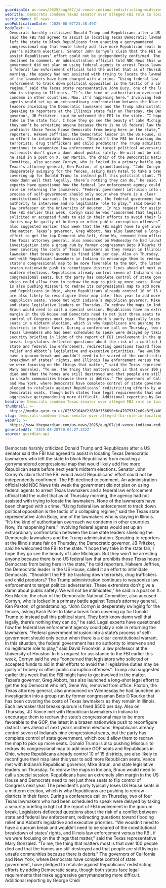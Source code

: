 ```yaml
---
guardianId: us-news/2025/aug/07/jd-vance-indiana-redistricting-midterms
webTitle: Democrats condemn Texas senator over alleged FBI role in locating lawmakers
sectionName: US news
webPublicationDate: '2025-08-07T23:48:49Z'
bodyText: >-
  Democrats harshly criticized Donald Trump and Republicans after a US senator
  said the FBI had agreed to assist in locating Texas Democratic lawmakers who
  left the state to block Republicans from enacting a gerrymandered
  congressional map that would likely add five more Republican seats before next
  year’s midterm elections. Senator John Cornyn’s claim that the FBI would
  assist Republicans’ effort could not be independently confirmed. The FBI
  declined to comment. An administration official told NBC News this week the
  government did not plan on using federal agents to arrest Texas lawmakers and
  a federal law enforcement official told the outlet that as of Thursday
  morning, the agency had not assisted with trying to locate the lawmakers. None
  of the lawmakers have been charged with a crime. “Using federal law
  enforcement to track down political opposition is the tactic of a collapsing
  regime,” said the Texas state representative John Bucy, one of the lawmakers
  who is staying in Illinois. “It’s the kind of authoritarian overreach we
  condemn in other countries. Now, it’s happening here.” Involving federal
  agents would set up an extraordinary confrontation between the blue state
  leaders shielding the Democratic lawmakers and the Trump administration.
  Speaking to reporters at the Illinois state fair on Thursday, the Democratic
  governor, JB Pritzker, said he welcomed the FBI to the state. “I hope they
  take in the state fair, I hope they go see the beauty of Lake Michigan. But
  they won’t be arresting anyone because there is no US federal law that
  prohibits those Texas house Democrats from being here in the state,” he told
  reporters. Hakeem Jeffries, the Democratic leader in the US House, called it
  an effort to intimidate Democrats. “Shouldn’t the FBI be tracking down
  terrorists, drug traffickers and child predators? The Trump administration
  continues to weaponize law enforcement to target political adversaries. These
  extremists don’t give a damn about public safety. We will not be intimidated,”
  he said in a post on X. Ken Martin, the chair of the Democratic National
  Committee, also accused Cornyn, who is locked in a primary battle against
  Texas’s attorney general, Ken Paxton, of grandstanding. “John Cornyn is
  desperately swinging for the fences, asking Kash Patel to take a break from
  covering up for Donald Trump to instead pull this political stunt. They both
  know damn well that legally, there’s nothing they can do,” he said. Legal
  experts have questioned how the federal law enforcement agency could play a
  role in returning the lawmakers. “Federal government intrusion into a state’s
  process of self-government should only occur when there is a clear
  constitutional warrant. In this situation, the federal government has no
  authority to intervene and no legitimate role to play,” said David Froomkin, a
  law professor at the University of Houston. In his request for assistance to
  the FBI earlier this week, Cornyn said he was “concerned that legislators who
  solicited or accepted funds to aid in their efforts to avoid their legislative
  duties may be guilty of bribery or other public corruption offenses”. Trump
  also suggested earlier this week that the FBI might have to get involved in
  the matter. Texas’s governor, Greg Abbott, has also launched a long-shot legal
  effort to get the top Democrat who left, Gene Wu, removed from office. Paxton,
  the Texas attorney general, also announced on Wednesday he had launched an
  investigation into a group run by former congressman Beto O’Rourke that has
  been covering the costs of Texas lawmakers as they remain in Illinois. Each
  lawmaker that breaks quorum is fined $500 per day. Also on Thursday, JD Vance
  met with Republican lawmakers in Indiana to encourage them to redraw the
  state’s congressional map to be more favorable to the GOP, the latest in a
  brazen nationwide push to reconfigure district lines ahead of next year’s
  midterm elections. Republicans already control seven of Indiana’s nine
  congressional seats, but the party has complete control of state government,
  which could allow them to redraw the map to pick up more seats. Donald Trump
  is also pushing Missouri to redraw its congressional map to add more GOP seats
  and Republicans in Ohio, where Republicans already control 10 of 15 districts,
  are also likely to reconfigure their map later this year to add more
  Republican seats. Vance met with Indiana’s Republican governor, Mike Braun,
  and state legislative leaders on Thursday. To redraw the maps in Indiana,
  Braun would need to call a special session. Republicans have an extremely slim
  margin in the US House and Democrats need to net just three seats to flip
  control of Congress next year. The president’s party typically loses US House
  seats in a midterm election, which is why Republicans are pushing to redraw
  districts in their favor. During a conference call on Thursday, two of four
  Texas lawmakers who had been scheduled to speak were delayed by taking a
  security briefing in light of the report of FBI involvement in the quorum
  break. Legislators deflected questions about the risk of a conflict between
  state and federal law enforcement, redirecting questions toward flooding
  relief and Abbott’s legislative and executive priorities. “We wouldn’t need to
  have a quorum break and wouldn’t need to be scared of the constitutional
  breakdown of states’ rights, and Illinois law enforcement versus the FBI, if
  we were focusing on the things that matter,” said the Texas representative
  Mary Gonzalez. “To me, the thing that matters most is that over 100 people
  died and that the homes are still destroyed and that people are still living
  in unsafe communities because there is debris.” The governors of California
  and New York, where Democrats have complete control of state government, have
  pledged to retaliate against Republicans’ redistricting efforts by adding
  Democratic seats, though both states face legal requirements that make
  aggressive gerrymandering more difficult. Additional reporting by George Chidi
headline: Democrats condemn Texas senator over alleged FBI role in locating lawmakers
thumbnail: >-
  https://media.guim.co.uk/62532104bf2f860ff56690c6c470753f2e09e3f5/409_0_4999_3999/500.jpg
slug: democrats-condemn-texas-senator-over-alleged-fbi-role-in-locating-lawmakers
webUrl: >-
  https://www.theguardian.com/us-news/2025/aug/07/jd-vance-indiana-redistricting-midterms
generatedAt: '2025-08-28T20:04:27.332Z'
source: guardian-api
---
```

Democrats harshly criticized Donald Trump and Republicans after a US senator said the FBI had agreed to assist in locating Texas Democratic lawmakers who left the state to block Republicans from enacting a gerrymandered congressional map that would likely add five more Republican seats before next year’s midterm elections. Senator John Cornyn’s claim that the FBI would assist Republicans’ effort could not be independently confirmed. The FBI declined to comment. An administration official told NBC News this week the government did not plan on using federal agents to arrest Texas lawmakers and a federal law enforcement official told the outlet that as of Thursday morning, the agency had not assisted with trying to locate the lawmakers. None of the lawmakers have been charged with a crime. “Using federal law enforcement to track down political opposition is the tactic of a collapsing regime,” said the Texas state representative John Bucy, one of the lawmakers who is staying in Illinois. “It’s the kind of authoritarian overreach we condemn in other countries. Now, it’s happening here.” Involving federal agents would set up an extraordinary confrontation between the blue state leaders shielding the Democratic lawmakers and the Trump administration. Speaking to reporters at the Illinois state fair on Thursday, the Democratic governor, JB Pritzker, said he welcomed the FBI to the state. “I hope they take in the state fair, I hope they go see the beauty of Lake Michigan. But they won’t be arresting anyone because there is no US federal law that prohibits those Texas house Democrats from being here in the state,” he told reporters. Hakeem Jeffries, the Democratic leader in the US House, called it an effort to intimidate Democrats. “Shouldn’t the FBI be tracking down terrorists, drug traffickers and child predators? The Trump administration continues to weaponize law enforcement to target political adversaries. These extremists don’t give a damn about public safety. We will not be intimidated,” he said in a post on X. Ken Martin, the chair of the Democratic National Committee, also accused Cornyn, who is locked in a primary battle against Texas’s attorney general, Ken Paxton, of grandstanding. “John Cornyn is desperately swinging for the fences, asking Kash Patel to take a break from covering up for Donald Trump to instead pull this political stunt. They both know damn well that legally, there’s nothing they can do,” he said. Legal experts have questioned how the federal law enforcement agency could play a role in returning the lawmakers. “Federal government intrusion into a state’s process of self-government should only occur when there is a clear constitutional warrant. In this situation, the federal government has no authority to intervene and no legitimate role to play,” said David Froomkin, a law professor at the University of Houston. In his request for assistance to the FBI earlier this week, Cornyn said he was “concerned that legislators who solicited or accepted funds to aid in their efforts to avoid their legislative duties may be guilty of bribery or other public corruption offenses”. Trump also suggested earlier this week that the FBI might have to get involved in the matter. Texas’s governor, Greg Abbott, has also launched a long-shot legal effort to get the top Democrat who left, Gene Wu, removed from office. Paxton, the Texas attorney general, also announced on Wednesday he had launched an investigation into a group run by former congressman Beto O’Rourke that has been covering the costs of Texas lawmakers as they remain in Illinois. Each lawmaker that breaks quorum is fined $500 per day. Also on Thursday, JD Vance met with Republican lawmakers in Indiana to encourage them to redraw the state’s congressional map to be more favorable to the GOP, the latest in a brazen nationwide push to reconfigure district lines ahead of next year’s midterm elections. Republicans already control seven of Indiana’s nine congressional seats, but the party has complete control of state government, which could allow them to redraw the map to pick up more seats. Donald Trump is also pushing Missouri to redraw its congressional map to add more GOP seats and Republicans in Ohio, where Republicans already control 10 of 15 districts, are also likely to reconfigure their map later this year to add more Republican seats. Vance met with Indiana’s Republican governor, Mike Braun, and state legislative leaders on Thursday. To redraw the maps in Indiana, Braun would need to call a special session. Republicans have an extremely slim margin in the US House and Democrats need to net just three seats to flip control of Congress next year. The president’s party typically loses US House seats in a midterm election, which is why Republicans are pushing to redraw districts in their favor. During a conference call on Thursday, two of four Texas lawmakers who had been scheduled to speak were delayed by taking a security briefing in light of the report of FBI involvement in the quorum break. Legislators deflected questions about the risk of a conflict between state and federal law enforcement, redirecting questions toward flooding relief and Abbott’s legislative and executive priorities. “We wouldn’t need to have a quorum break and wouldn’t need to be scared of the constitutional breakdown of states’ rights, and Illinois law enforcement versus the FBI, if we were focusing on the things that matter,” said the Texas representative Mary Gonzalez. “To me, the thing that matters most is that over 100 people died and that the homes are still destroyed and that people are still living in unsafe communities because there is debris.” The governors of California and New York, where Democrats have complete control of state government, have pledged to retaliate against Republicans’ redistricting efforts by adding Democratic seats, though both states face legal requirements that make aggressive gerrymandering more difficult. Additional reporting by George Chidi

